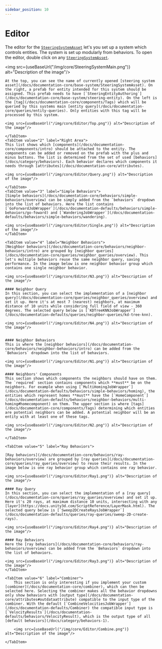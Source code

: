 ```yaml
---
sidebar_position: 10
---
```



# Editor

The editor for the [`SteeringSystemAsset`](/docs/documentation-core/base-system/SteeringSystemAsset) let's you set up a system which controls entities. The system is set up modularly from behaviors. To open the editor, double click on any [`SteeringSystemAsset`](/docs/documentation-core/base-system/SteeringSystemAsset). 

<img src={useBaseUrl("/img/core/SteeringSystemMain.png")} alt="Description of the image"/>

<Tabs>
    <TabItem value="1" label="Top Area"> 
    
    At the top, you can see the name of currently opened [steering system asset](/docs/documentation-core/base-system/SteeringSystemAsset). On the right, a prefab for entity intended for this system should be assigned. This prefab needs to have [`SteeringEntityAuthoring`](/docs/documentation-core/base-system/steering-entity). On the left is the [tag](/docs/documentation-core/components/Tags) which will be queried by this systems main [entity query](/docs/documentation-core/queries/entity-queries). Only entities with this tag will be processed by this system.

    <img src={useBaseUrl("/img/core/Editor/Top.png")} alt="Description of the image"/>

    </TabItem>
    <TabItem value="2" label="Right Area"> 
    This list shows which [components](/docs/documentation-core/components/intro) should be attached to the entity. The components can be added or removed on the prefab with the plus and minus buttons. The list is determined from the set of used [behaviors](/docs/category/behaviors). Each behavior declares which components it needs through [attributes](/docs/documentation-core/attributes).

    <img src={useBaseUrl("/img/core/Editor/Query.png")} alt="Description of the image"/>

    </TabItem>
    <TabItem value="3" label="Simple Behaviors"> 
    [Simple behaviors](/docs/documentation-core/behaviors/simple-behaviors/overview) can be simply added from the `behaviors` dropdown into the list of behaviors. Here the list contains [`GoForwardJobWrapper`](/docs/documentation-defaults/behaviors/simple-behaviors/go-foward) and [`WanderingJobWrapper`](/docs/documentation-defaults/behaviors/simple-behaviors/wandering).

    <img src={useBaseUrl("/img/core/Editor/Single.png")} alt="Description of the image"/>
    </TabItem>

    <TabItem value="4" label="Neighbor Behaviors"> 
    [Neighbor behaviors](/docs/documentation-core/behaviors/neighbor-behaviors/intro) are grouped by [neighbor queries](/docs/documentation-core/queries/neighbor_queries/overview). This let's multiple behaviors reuse the same neighbor query, saving performance. In the image below is one neighbor behavior group which contains one single neighbor behavior. 

    <img src={useBaseUrl("/img/core/Editor/N3.png")} alt="Description of the image"/>

    #### Neighbor Query
    In this section, you can select the implementation of a [neighbor query](/docs/documentation-core/queries/neighbor_queries/overview) and set it up. Here it's at most 7 (nearest) neighbors, at maximum distance of 10 units while considering full field of view - 360 degrees. The selected query below is [`KDTreeKNNJobWrapper`](/docs/documentation-defaults/queries/neighbor-queries/kd-tree-knn).

    <img src={useBaseUrl("/img/core/Editor/N4.png")} alt="Description of the image"/>


    #### Neighbor Behaviors
    This is where the [neighbor behaviors](/docs/documentation-core/behaviors/neighbor-behaviors/intro) can be added from the `Behaviors` dropdown into the list of behaviors.

    <img src={useBaseUrl("/img/core/Editor/N1.png")} alt="Description of the image"/>

    #### Neighbors' Components
    This section shows which components the neighbors should have on them. The `required` section contains components which **must** be on the neighbors. For example when using [`MultiHomingJobWrapper`](/docs/documentation-defaults/behaviors/simple-behaviors/homing), the entities which represent homes **must** have the [`HomeComponent`](/docs/documentation-defaults/behaviors/neighbor-behaviors/multi-homing#homecomponent) on them. The upper section is where [tags](/docs/documentation-core/components/Tags) determining which entities are potential neighbors can be added. A potential neighbor will be an entity with at least one of these tags.

    <img src={useBaseUrl("/img/core/Editor/N2.png")} alt="Description of the image"/>

    </TabItem>
    
    <TabItem value="5" label="Ray Behaviors"> 
    
    [Ray behaviors](/docs/documentation-core/behaviors/ray-behaviors/overview) are grouped by [ray queries](/docs/documentation-core/queries/ray_queries/overview) to reuse their results. In the image below is one ray behavior group which contains one ray behavior. 

    <img src={useBaseUrl("/img/core/Editor/Ray1.png")} alt="Description of the image"/>

    #### Ray Query
    In this section, you can select the implementation of a [ray query](/docs/documentation-core/queries/ray_queries/overview) and set it up. Here it's 20 rays, at maximum distance 10 units, intersecting with any [layer](https://docs.unity3d.com/ScriptReference/LayerMask.html). The selected query below is [`Sweep2DCreateRaysJobWrapper`](/docs/documentation-defaults/queries/ray-queries/sweep-2D-create-rays). 

    <img src={useBaseUrl("/img/core/Editor/Ray4.png")} alt="Description of the image"/>

    #### Ray Behaviors
    Here the [ray behaviors](/docs/documentation-core/behaviors/ray-behaviors/overview) can be added from the `Behaviors` dropdown into the list of behaviors.

    <img src={useBaseUrl("/img/core/Editor/Ray3.png")} alt="Description of the image"/>
    </TabItem>

    <TabItem value="6" label="Combiner"> 
        This section is only interesting if you implement your custom [combiner](/docs/documentation-core/combiner), which can then be selected here. Selecting the combiner makes all the behavior dropdowns only show behaviors with [output type](/docs/documentation-core/attributes#outdataattribute) compatible to the input type of the combiner. With the default [`CombineVelocitiesJobWrapper`](/docs/documentation-defaults/Combiner) the compatible input type is [`VelocityResults`](/docs/documentation-defaults/behaviors/VelocityResult), which is the output type of all [default behaviors](/docs/category/behaviors-1).

        <img src={useBaseUrl("/img/core/Editor/Combine.png")} alt="Description of the image"/>

    </TabItem>
</Tabs>

